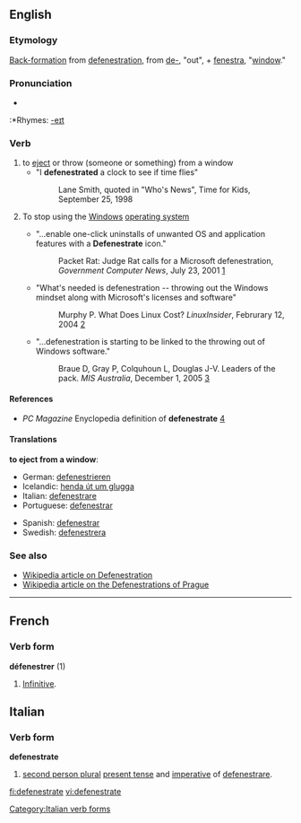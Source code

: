{{was wotd|2006|February|28}}
==English==

===Etymology===
[[back-formation|Back-formation]] from [[defenestration]], from {{L.}} [[de-]], "out", + [[fenestra]], "[[window]]."

===Pronunciation===
*{{IPA|/dəˈfɛnɪstɹeɪt/}}
:*Rhymes: [[Rhymes:English:-eɪt|-eɪt]]

===Verb===
{{en-verb|defenestrat|ing}}

# to [[eject]] or throw (someone or something) from a window
#* "I '''defenestrated''' a clock to see if time flies"
#*: Lane Smith, quoted in "Who's News", Time for Kids, September 25, 1998
# {{context|computing|jocular|slang}} To stop using the [[Windows]] [[operating system]]
#* "...enable one-click uninstalls of unwanted OS and application features with a '''Defenestrate''' icon."
#*: Packet Rat: Judge Rat calls for a Microsoft defenestration, ''Government Computer News'', July 23, 2001 [http://www.gcn.com/print/vol20_no20a/4695-1.html]
#* "What's needed is defenestration -- throwing out the Windows mindset along with Microsoft's licenses and software"
#*: Murphy P. What Does Linux Cost? ''LinuxInsider'', Februrary 12, 2004 [http://www.linuxinsider.com/story/32844.html]
#* "...defenestration is starting to be linked to the throwing out of Windows software."
#*: Braue D, Gray P, Colquhoun L, Douglas J-V. Leaders of the pack. ''MIS Australia'', December 1, 2005 [http://www.misweb.com/magarticle.asp?doc_id=25322&rgid=2&listed_months=0]

====References====
* ''PC Magazine'' Enyclopedia definition of '''defenestrate''' [http://www.pcmag.com/encyclopedia_term/0,2542,t=defenestrate&i=56449,00.asp]

====Translations====
'''to eject from a window''':
{{trans-top}}
*German: [[defenestrieren]]
*Icelandic: [[henda út um glugga]]
*Italian: [[defenestrare]]
*Portuguese: [[defenestrar]]
{{trans-mid}}
*Spanish: [[defenestrar]]
*Swedish: [[defenestrera]]
{{trans-bottom}}

===See also===
* [[Wikipedia:Defenestration|Wikipedia article on Defenestration]]
* [[Wikipedia:Defenestrations of Prague|Wikipedia article on the Defenestrations of Prague]]

----
==French==

===Verb form===
'''défenestrer''' (1)
# [[Infinitive]].
==Italian==

===Verb form===
'''defenestrate'''

# [[second person plural]] [[present tense]] and [[imperative]] of [[defenestrare]].

[[Category:Italian verb forms]]

[[fi:defenestrate]]
[[vi:defenestrate]]